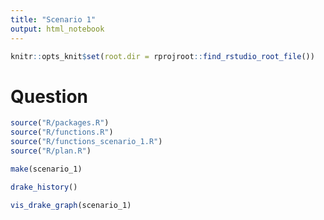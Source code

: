 ```yaml
---
title: "Scenario 1"
output: html_notebook
---
```


```r
knitr::opts_knit$set(root.dir = rprojroot::find_rstudio_root_file())
```

# Question

```r
source("R/packages.R")
source("R/functions.R")
source("R/functions_scenario_1.R")
source("R/plan.R")
```

```r
make(scenario_1)
```

```r
drake_history()
```

```r
vis_drake_graph(scenario_1)
```

